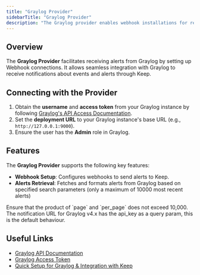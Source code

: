 ```yaml
---
title: "Graylog Provider"
sidebarTitle: "Graylog Provider"
description: "The Graylog provider enables webhook installations for receiving alerts in Keep"
---
```


## Overview

The **Graylog Provider** facilitates receiving alerts from Graylog by setting up Webhook connections. It allows seamless integration with Graylog to receive notifications about events and alerts through Keep.

<AutoGeneratedSnippet />

## Connecting with the Provider

1. Obtain the **username** and **access token** from your Graylog instance by following [Graylog's API Access Documentation](https://go2docs.graylog.org/current/setting_up_graylog/rest_api_access_tokens.htm?tocpath=Set%20up%20Graylog%7CGet%20Started%20with%20Graylog%7CREST%C2%A0API%7C_____3#CreateanAccessToken).
2. Set the **deployment URL** to your Graylog instance's base URL (e.g., `http://127.0.0.1:9000`).
3. Ensure the user has the **Admin** role in Graylog.

## Features

The **Graylog Provider** supports the following key features:

- **Webhook Setup**: Configures webhooks to send alerts to Keep.
- **Alerts Retrieval**: Fetches and formats alerts from Graylog based on specified search parameters (only a maximum of 10000 most recent alerts)

<Note>
Ensure that the product of `page` and `per_page` does not exceed 10,000.
</Note>

<Note>
The notification URL for Graylog v4.x has the api_key as a query param, this is the default behaviour.
</Note>

## Useful Links

- [Graylog API Documentation](https://go2docs.graylog.org/current/what_is_graylog/what_is_graylog.htm?tocpath=What%20Is%20Graylog%253F%7C_____0)
- [Graylog Access Token](https://go2docs.graylog.org/current/setting_up_graylog/rest_api_access_tokens.htm?tocpath=Set%20up%20Graylog%7CGet%20Started%20with%20Graylog%7CREST%C2%A0API%7C_____3#CreateanAccessToken)
- [Quick Setup for Graylog & Integration with Keep](https://github.com/keephq/keep/keep/providers/graylog_provider/README.md)
